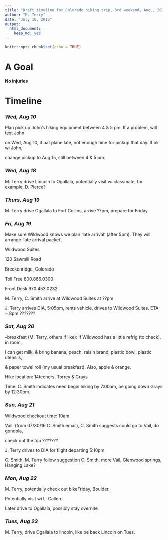 ```yaml
---
title: "Draft timeline for Colorado hiking trip, 3rd weekend, Aug., 2016"
author: "M. Terry"
date: "July 16, 2016"
output: 
  html_document: 
    keep_md: yes
---
```


```r
knitr::opts_chunk$set(echo = TRUE)
```

# A Goal

**No injuries**

# Timeline

### *Wed, Aug 10*

Plan pick up John's hiking equipment between 4 & 5 pm. If a problem, will text John 

on Wed, Aug 10, if aat plane late, not enough time for pickup that day. If ok wi John, 

change pickup to Aug 15, still between 4 & 5 pm.

### *Wed, Aug 18*

M. Terry drive Lincoln to Ogallala, potentially visit wi classmate, for example, D. Pierce?


### *Thurs, Aug 19*

M. Terry drive Ogallala to Fort Collins, arrive ??pm, prepare for Friday


### *Fri, Aug 19*

Make sure Wildwood knows we plan 'late arrival' (after 5pm). They will arrange 'late arrival packet'.

Wildwood Suites

120 Sawmill Road

Breckenridge, Colorado

Toll Free 800.866.0300

Front Desk 970.453.0232

M. Terry, C. Smith arrive at Wildwood Suites at ??pm

J. Terry arrives DIA, 5:05pm, rents vehicle, drives to Wildwood Suites. ETA: ~ 8pm ???????

### *Sat, Aug 20*

--breakfast (M. Terry, others if like): If Wildwood has a little refrig (to check). in room, 

I can get milk, & bring banana, peach, raisin brand, plastic bowl, plastic utensils, 

& paper towel roll (my usual breakfast). Also, apple & orange.


Hike location: 14teeners, Torrey & Grays

Time: C. Smith indicates need begin hiking by 7:00am, be going down Grays by 12:30pm.

### *Sun, Aug 21*

Wildwood checkout time: 10am.

Vail: (from 07/30/16 C. Smith email), C. Smith suggests could go to Vail, do gondola,

check out the top ???????

J. Terry drives to DIA for flight departing 5:10pm

C. Smith, M. Terry follow suggestion C. Smith, more Vail, Glenwood springs, Hanging Lake?

### *Mon, Aug 22*

M. Terry, potentially check out bikeFriday, Boulder.

Potentially visit wi L. Callen.

Later drive to Ogallala, possibly stay overnite

### *Tues, Aug 23*

M. Terry, drive Ogallala to lincoln, like be back Lincoln on Tues.


